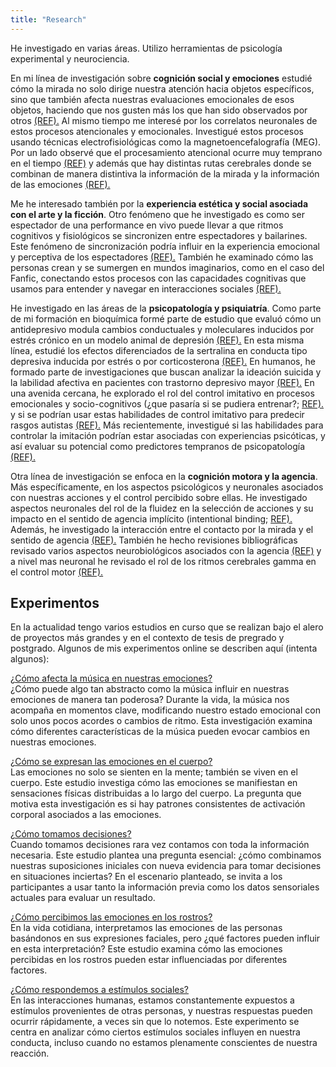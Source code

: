 ```yaml
---
title: "Research"
---
```


He investigado en varias áreas. Utilizo herramientas de psicología experimental y neurociencia.

En mi línea de investigación sobre **cognición social y emociones** estudié cómo la mirada no solo dirige nuestra atención hacia objetos específicos, sino que también afecta nuestras evaluaciones emocionales de esos objetos, haciendo que nos gusten más los que han sido observados por otros 
<a href="https://doi.org/10.1080/02699931.2014.919899" target="_blank">(REF).</a> Al mismo tiempo me interesé por los correlatos neuronales de estos procesos atencionales y emocionales. Investigué estos procesos usando técnicas electrofisiológicas como la magnetoencefalografía (MEG). Por un lado observé que el procesamiento atencional ocurre muy temprano en el tiempo <a href="https://doi.org/10.1016/j.neuropsychologia.2017.12.029" target="_blank">(REF)</a> y además que hay distintas rutas cerebrales donde se combinan de manera distintiva la información de la mirada y la información de las emociones <a href="https://doi.org/10.1093/scan/nss141" target="_blank">(REF).</a>

Me he interesado también por la **experiencia estética y social asociada con el arte y la ficción**. Otro fenómeno que he investigado es como ser espectador de una performance en vivo puede llevar a que ritmos cognitivos y fisiológicos se sincronizen entre espectadores y bailarines. Este fenómeno de sincronización podría influir en la experiencia emocional y perceptiva de los espectadores <a href="https://doi.org/10.3389/fnhum.2015.00179" target="_blank">(REF).</a> También he examinado cómo las personas crean y se sumergen en mundos imaginarios, como en el caso del Fanfic, conectando estos procesos con las capacidades cognitivas que usamos para entender y navegar en interacciones sociales <a href="https://doi.org/10.1017/S0140525X21002235" target="_blank">(REF).</a>

He investigado en las áreas de la **psicopatología y psiquiatría**. Como parte de mi formación en bioquímica formé parte de estudio que evaluó cómo un antidepresivo modula cambios conductuales y moleculares inducidos por estrés crónico en un modelo animal de depresión <a href="https://doi.org/10.1097/FBP.0b013e32832c70d9" target="_blank">(REF).</a> En esta misma línea, estudié los efectos diferenciados de la sertralina en conducta tipo depresiva inducida por estrés o por corticosterona <a href="https://doi.org/10.1016/j.pbb.2010.08.001" target="_blank">(REF).</a> En humanos, he formado parte de investigaciones que buscan analizar la ideación suicida y la labilidad afectiva en pacientes con trastorno depresivo mayor <a href="https://doi.org/10.1016/j.jad.2020.04.004" target="_blank">(REF).</a> En una avenida cercana, he explorado el rol del control imitativo en procesos emocionales y socio-cognitivos (¿que pasaría si se pudiera entrenar?; <a href="https://doi.org/10.1037/emo0001442" target="_blank">REF).</a> y si se podrían usar estas habilidades de control imitativo para predecir rasgos autistas <a href="https://doi.org/10.1016/j.actpsy.2023.104056" target="_blank">(REF).</a> Más recientemente, investigué si las habilidades para controlar la imitación podrían estar asociadas con experiencias psicóticas, y así evaluar su potencial como predictores tempranos de psicopatología <a href="https://www.frontiersin.org/journals/psychiatry/articles/10.3389/fpsyt.2024.1470030/full" target="_blank">(REF).</a>

Otra línea de investigación se enfoca en la **cognición motora y la agencia**. Más específicamente, en los aspectos psicológicos y neuronales asociados con nuestras acciones y el control percibido sobre ellas. He investigado aspectos neuronales del rol de la fluidez en la selección de acciones y su impacto en el sentido de agencia implícito (intentional binding; <a href="https://doi.org/10.1016/j.cortex.2020.01.013" target="_blank">REF).</a> Además, he investigado la interacción entre el contacto por la mirada y el sentido de agencia <a href="https://doi.org/10.1016/j.concog.2019.102794" target="_blank">(REF).</a> También he hecho revisiones bibliográficas revisado varios aspectos neurobiológicos asociados con la agencia <a href="https://ojs.uc.cl/index.php/psykhe/article/view/42093" target="_blank">(REF)</a> y a nivel mas neuronal he revisado el rol de los ritmos cerebrales gamma en el control motor <a href="https://doi.org/10.3389/fnhum.2021.787157" target="_blank">(REF).</a>

## Experimentos

En la actualidad tengo varios estudios en curso que se realizan bajo el alero de proyectos más grandes y en el contexto de tesis de pregrado y postgrado. Algunos de mis experimentos online se describen aquí (intenta algunos):

<a href="https://ayq5whrkjb.cognition.run" target="_blank">¿Cómo afecta la música en nuestras emociones?</a> \
¿Cómo puede algo tan abstracto como la música influir en nuestras emociones de manera tan poderosa? Durante la vida, la música nos acompaña en momentos clave, modificando nuestro estado emocional con solo unos pocos acordes o cambios de ritmo. Esta investigación examina cómo diferentes características de la música pueden evocar cambios en nuestras emociones.

<a href="https://2nowtl2igi.cognition.run" target="_blank">¿Cómo se expresan las emociones en el cuerpo?</a> \
Las emociones no solo se sienten en la mente; también se viven en el cuerpo. Este estudio investiga cómo las emociones se manifiestan en sensaciones físicas distribuidas a lo largo del cuerpo. La pregunta que motiva esta investigación es si hay patrones consistentes de activación corporal asociados a las emociones.

<a href="https://cdprtxiob2.cognition.run" target="_blank">¿Cómo tomamos decisiones?</a> \
Cuando tomamos decisiones rara vez contamos con toda la información necesaria. Este estudio plantea una pregunta esencial: ¿cómo combinamos nuestras suposiciones iniciales con nueva evidencia para tomar decisiones en situaciones inciertas? En el escenario planteado, se invita a los participantes a usar tanto la información previa como los datos sensoriales actuales para evaluar un resultado.

<a href="https://oiaiuaylos.cognition.run" target="_blank">¿Cómo percibimos las emociones en los rostros?</a> \
En la vida cotidiana, interpretamos las emociones de las personas basándonos en sus expresiones faciales, pero ¿qué factores pueden influir en esta interpretación? Este estudio examina cómo las emociones percibidas en los rostros pueden estar influenciadas por diferentes factores.

<a href="https://efhgseqwcc.cognition.run/" target="_blank">¿Cómo respondemos a estímulos sociales?</a> \
En las interacciones humanas, estamos constantemente expuestos a estímulos provenientes de otras personas, y nuestras respuestas pueden ocurrir rápidamente, a veces sin que lo notemos. Este experimento se centra en analizar cómo ciertos estímulos sociales influyen en nuestra conducta, incluso cuando no estamos plenamente conscientes de nuestra reacción. 
